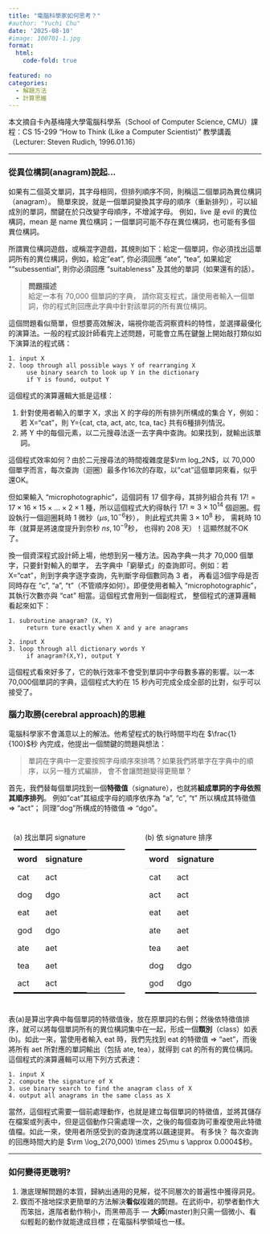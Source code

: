```yaml
---
title: "電腦科學家如何思考？"
#author: "Yuchi Chu"
date: '2025-08-10'
#image: 100701-1.jpg
format: 
  html:
    code-fold: true
    
featured: no
categories:
  - 解題方法
  - 計算思維
---
```


本文摘自卡內基梅隆大學電腦科學系（School of Computer Science, CMU）課程：CS 15-299 "How to Think (Like a Computer Scientist)" 教學講義（Lecturer: Steven Rudich, 1996.01.16）

------------------------------------------------------------------------

### 從異位構詞(anagram)說起…

如果有二個英文單詞，其字母相同，但排列順序不同，則稱這二個單詞為異位構詞（anagram）。 簡單來說，就是一個單詞變換其字母的順序（重新排列），可以組成別的單詞，關鍵在於只改變字母順序，不增減字母。 例如，live 是 evil 的異位構詞，mean 是 name 異位構詞；一個單詞可能不存在異位構詞，也可能有多個異位構詞。

所謂異位構詞遊戲，或稱混字遊戲，其規則如下：給定一個單詞，你必須找出這單詞所有的異位構詞，例如，給定"eat", 你必須回應 "ate", "tea", 如果給定 ""subessential", 則你必須回應 "suitableness" 及其他的單詞（如果還有的話）。

> **問題描述**<br> 給定一本有 70,000 個單詞的字典， 請你寫支程式，讓使用者輸入一個單詞，你的程式則回應此字典中針對該單詞的所有異位構詞。

這個問題看似簡單，但想要高效解決，端視你能否洞察資料的特性，並選擇最優化的演算法。一般的程式設計師看完上述問題，可能會立馬在鍵盤上開始敲打類似如下演算法的程式碼：

``` pseudo-code
1. input X 
2. loop through all possible ways Y of rearranging X
     use binary search to look up Y in the dictionary      
     if Y is found, output Y 
```

這個程式的演算邏輯大抵是這樣：

1.  針對使用者輸入的單字 X，求出 X 的字母的所有排列所構成的集合 Y，例如： 若 X="cat"，則 Y={cat, cta, act, atc, tca, tac} 共有6種排列情況。
2.  將 Y 中的每個元素，以二元搜尋法逐一去字典中查詢。如果找到，就輸出該單詞。

這個程式效率如何？由於二元搜尋法的時間複雜度是$\rm log_2N$，以 70,000個單字而言，每次查詢（迴圈）最多作16次的存取，以"cat"這個單詞來看，似乎還OK。

但如果輸入 "microphotographic"，這個詞有 17 個字母，其排列組合共有 $17!=17 \times 16 \times 15 \times \ldots \times 2 \times 1$ 種，所以這個程式大約得執行 $17!\approx 3 \times 10^{14}$ 個迴圈。假設執行一個迴圈耗時 1 微秒（$\mu s, 10^{-6}$秒）， 則此程式共需 $3 \times 10^8$ 秒， 需耗時 10 年（就算是將速度提升到奈秒 $ns, 10^{-9}$秒， 也得約 208 天）！這顯然就不OK了。

換一個資深程式設計師上場，他想到另一種方法。因為字典一共才 70,000 個單字，只要針對輸入的單字， 去字典中「窮舉式」的查詢即可。例如：若 X="cat"，則到字典字逐字查詢，先判斷字母個數同為 3 者， 再看這3個字母是否同時存在 "c", "a", "t"（不管順序如何）。即便使用者輸入 "microphotographic"， 其執行次數亦與 "cat" 相當。這個程式會用到一個副程式， 整個程式的運算邏輯看起來如下：

``` pseudo-code
1. subroutine anagram? (X, Y)
     return ture exactly when X and y are anagrams 
     
2. input X  
3. loop through all dictionary words Y      
     if anagram?(X,Y), output Y 
```

這個程式看來好多了，它的執行效率不會受到單詞中字母數多寡的影響。以一本70,000個單詞的字典，這個程式大約在 15 秒內可完成全成全部的比對，似乎可以接受了。

### 腦力取勝(cerebral approach)的思維

電腦科學家不會滿意以上的解法。他希望程式的執行時間平均在 $\frac{1}{100}$秒 內完成，他提出一個關鍵的問題與想法：

> 單詞在字典中一定要按照字母順序來排嗎？如果我們將單字在字典中的順序，以另一種方式編排， 會不會讓問題變得更簡單？

首先，我們替每個單詞找到一個**特徵值**（signature），也就將**組成單詞的字母依照其順序排列**。 例如"cat"其組成字母的順序依序為 "a", "c", "t" 所以構成其特徵值 $\Rightarrow$ "act"； 同理"dog"所構成的特徵值 $\Rightarrow$ "dgo"。

```{=html}
<style>
.table-row {
  display: flex;
  gap: 20px;
  margin-bottom: 1em;
}

.table-col {
  flex: 1;
  border: 0px solid #eee;
  padding: 10px;
}

/* 表格標題 */
.table-caption {
  font-weight: bold;
  margin: 0 0 0 0 !important; /* 上右下左，大幅減少下方間距 */
  padding: 0;
  text-align: center;
}

/* 表格主體 */
.table-col table {
  border-collapse: collapse;
  width: 100%;
  margin-top: 0; /* 移除表格上方間距 */
}


/* 新增：調整表格行距 */
.table-col tr {
  line-height: 1.2;
  margin: 0;
}

.table-col td {
  padding-top: 1px;
  padding-bottom: 1px;
}

/* 表格樣式調整 */
.table-col table {
  border-collapse: collapse;
  width: 100%;
  border-top: 2px solid black;    /* 上邊框加粗 */
  border-bottom: 2px solid black; /* 下邊框加粗 */
}

.table-col th,
.table-col td {
  padding: 8px;
  text-align: left;
  border-left: none;    /* 移除左邊框 */
  border-right: none;   /* 移除右邊框 */
  border-bottom: none;  /* 移除所有內部橫線 */
}

.table-col tr:last-child td {
  border-bottom: none;  /* 確保最後一行無底線 */
}

.table-col thead {
  border-bottom: 1px solid #ddd; /* 保留表頭下方細線（可選） */
}
</style>
```

::::: table-row
::: table-col
&#40;a&#41; 找出單詞 signature

| word | signature |
|------|-----------|
| cat  | act       |
| dog  | dgo       |
| eat  | aet       |
| god  | dgo       |
| ate  | aet       |
| tea  | aet       |
| act  | act       |
:::

::: table-col
&#40;b&#41; 依 signature 排序

| word | signature |
|------|-----------|
| cat  | act       |
| act  | act       |
| eat  | aet       |
| ate  | aet       |
| tea  | aet       |
| dog  | dgo       |
| god  | dgo       |
:::
:::::

表(a)是算出字典中每個單詞的特徵值後，放在原單詞的右側；然後依特徵值排序，就可以將每個單詞所有的異位構詞集中在一起，形成一個**類別**（class）如表(b)。如此一來，當使用者輸入 eat 時，我們先找到 eat 的特徵值 $\Rightarrow$ "aet"，而後將所有 aet 所對應的單詞輸出（包括 ate, tea），就得到 cat 的所有的異位構詞。這個程式的演算邏輯可以用下列方式表達：

``` pseudo-code
1. input X
2. compute the signature of X
3. use binary search to find the anagram class of X
4. output all anagrams in the same class as X 
```

當然，這個程式需要一個前處理動作，也就是建立每個單詞的特徵值，並將其儲存在檔案或列表中，但是這個動作只需處理一次，之後的每個查詢可重複使用此特徵值檔。如此一來，使用者所感受到的查詢速度將以飆速提昇。 有多快？ 每次查詢的回應時間大約是 $\rm \log_2(70,000) \times 25\mu s \approx
0.0004$秒。

------------------------------------------------------------------------

### 如何變得更聰明?

1. 澈底理解問題的本質，歸納出通用的見解，從不同層次的普遍性中獲得洞見。
2. 鍥而不捨地探求更簡單的方法解決**看似**複雜的問題。在武術中，初學者動作大而笨拙，進階者動作稍小，而黑帶高手 --- **大師**(master)則只需一個微小、看似輕鬆的動作就能達成目標；在電腦科學領域也一樣。

